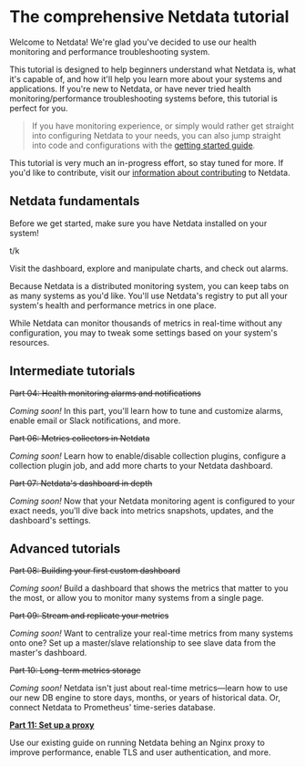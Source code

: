 # The comprehensive Netdata tutorial

Welcome to Netdata! We're glad you've decided to use our health monitoring and performance troubleshooting system.

This tutorial is designed to help beginners understand what Netdata is, what it's capable of, and how it'll help you
learn more about your systems and applications. If you're new to Netdata, or have never tried health
monitoring/performance troubleshooting systems before, this tutorial is perfect for you.

> If you have monitoring experience, or simply would rather get straight into configuring Netdata to your needs, you can
> also jump straight into code and configurations with the [getting started guide](../GettingStarted.md).

This tutorial is very much an in-progress effort, so stay tuned for more. If you'd like to contribute, visit our
[information about contributing](../../CONTRIBUTING.md) to Netdata.

## Netdata fundamentals

<TutorialTOCButton to="/packaging/installer/README/" heading="Part 00: Install Netdata">Before we get started, make sure you have Netdata installed on your system!</TutorialTOCButton>

<TutorialTOCButton to="/tutorials/part-01/" heading="Part 01: Netdata's building blocks">t/k</TutorialTOCButton>

<TutorialTOCButton to="/tutorials/part-02/" heading="Part 02: Get to know Netdata's dashboard">Visit the dashboard,
explore and manipulate charts, and check out alarms.</TutorialTOCButton>

<TutorialTOCButton to="/tutorials/part-03/" heading="Part 03: Monitor more than one system with Netdata">Because Netdata is a distributed monitoring system, you can keep tabs on as many systems as you'd like. You'll use
Netdata's registry to put all your system's health and performance metrics in one place.</TutorialTOCButton>

<TutorialTOCButton to="/tutorials/part-04/" heading="Part 04: Health monitoring alarms and notifications">While Netdata
can monitor thousands of metrics in real-time without any configuration, you may to tweak some settings based on your
system's resources.</TutorialTOCButton>

## Intermediate tutorials

<div class="button--guide"><strike>Part 04: Health monitoring alarms and notifications</strike></div>

_Coming soon!_ In this part, you'll learn how to tune and customize alarms, enable email or Slack notifications, and
more.

<div class="button--guide"><strike>Part 06: Metrics collectors in Netdata</strike></div>

_Coming soon!_ Learn how to enable/disable collection plugins, configure a collection plugin job, and add more charts to
your Netdata dashboard.

<div class="button--guide"><strike>Part 07: Netdata's dashboard in depth</strike></div>

_Coming soon!_ Now that your Netdata monitoring agent is configured to your exact needs, you'll dive back into metrics
snapshots, updates, and the dashboard's settings.

## Advanced tutorials

<div class="button--guide"><strike>Part 08: Building your first custom dashboard</strike></div>

_Coming soon!_ Build a dashboard that shows the metrics that matter to you the most, or allow you to monitor many
systems from a single page.
  
<div class="button--guide"><strike>Part 09: Stream and replicate your metrics</strike></div>

_Coming soon!_ Want to centralize your real-time metrics from many systems onto one? Set up a master/slave relationship
to see slave data from the master's dashboard.

<div class="button--guide"><strike>Part 10: Long-term metrics storage</strike></div>

_Coming soon!_ Netdata isn't just about real-time metrics—learn how to use our new DB engine to store days, months, or
years of historical data. Or, connect Netdata to Prometheus' time-series database.

<a class="button--guide" href="../running-behind-nginx/"><b>Part 11: Set up a proxy</b></a>

Use our existing guide on running Netdata behing an Nginx proxy to improve performance, enable TLS and user
authentication, and more.
